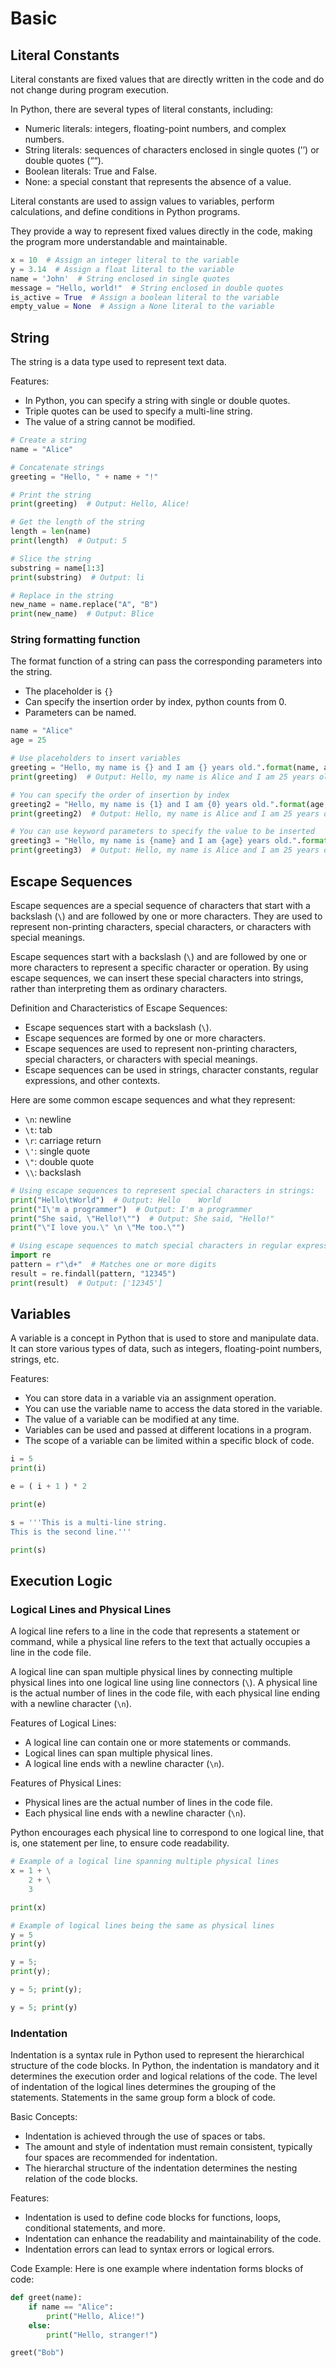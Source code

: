 # Basic

## Literal Constants

Literal constants are fixed values that are directly written in the code and do not change during program execution.

In Python, there are several types of literal constants, including:

- Numeric literals: integers, floating-point numbers, and complex numbers.
- String literals: sequences of characters enclosed in single quotes ('') or double quotes ("").
- Boolean literals: True and False.
- None: a special constant that represents the absence of a value.

Literal constants are used to assign values to variables, perform calculations, and define conditions in Python programs.

They provide a way to represent fixed values directly in the code, making the program more understandable and maintainable.

```python
x = 10  # Assign an integer literal to the variable
y = 3.14  # Assign a float literal to the variable
name = 'John'  # String enclosed in single quotes
message = "Hello, world!"  # String enclosed in double quotes
is_active = True  # Assign a boolean literal to the variable
empty_value = None  # Assign a None literal to the variable
```

## String

The string is a data type used to represent text data.

Features:

- In Python, you can specify a string with single or double quotes.
- Triple quotes can be used to specify a multi-line string.
- The value of a string cannot be modified.

```python
# Create a string
name = "Alice"

# Concatenate strings
greeting = "Hello, " + name + "!"

# Print the string
print(greeting)  # Output: Hello, Alice!

# Get the length of the string
length = len(name)
print(length)  # Output: 5

# Slice the string
substring = name[1:3]
print(substring)  # Output: li

# Replace in the string
new_name = name.replace("A", "B")
print(new_name)  # Output: Blice
```

### String formatting function

The format function of a string can pass the corresponding parameters into the string.

- The placeholder is `{}`
- Can specify the insertion order by index, python counts from 0.
- Parameters can be named.


```python
name = "Alice"
age = 25

# Use placeholders to insert variables
greeting = "Hello, my name is {} and I am {} years old.".format(name, age)
print(greeting)  # Output: Hello, my name is Alice and I am 25 years old.

# You can specify the order of insertion by index
greeting2 = "Hello, my name is {1} and I am {0} years old.".format(age, name)
print(greeting2)  # Output: Hello, my name is Alice and I am 25 years old.

# You can use keyword parameters to specify the value to be inserted
greeting3 = "Hello, my name is {name} and I am {age} years old.".format(name="Alice", age=25)
print(greeting3)  # Output: Hello, my name is Alice and I am 25 years old.
```

## Escape Sequences

Escape sequences are a special sequence of characters that start with a backslash (`\`) and are followed by one or more characters. They are used to represent non-printing characters, special characters, or characters with special meanings.

Escape sequences start with a backslash (`\`) and are followed by one or more characters to represent a specific character or operation. By using escape sequences, we can insert these special characters into strings, rather than interpreting them as ordinary characters.

Definition and Characteristics of Escape Sequences:

- Escape sequences start with a backslash (`\`).
- Escape sequences are formed by one or more characters.
- Escape sequences are used to represent non-printing characters, special characters, or characters with special meanings.
- Escape sequences can be used in strings, character constants, regular expressions, and other contexts.

Here are some common escape sequences and what they represent:

- `\n`: newline
- `\t`: tab
- `\r`: carriage return
- `\'`: single quote
- `\"`: double quote
- `\\`: backslash


```python
# Using escape sequences to represent special characters in strings:
print("Hello\tWorld")  # Output: Hello    World
print("I\'m a programmer")  # Output: I'm a programmer
print("She said, \"Hello!\"")  # Output: She said, "Hello!"
print("\"I love you.\" \n \"Me too.\"")

# Using escape sequences to match special characters in regular expressions:
import re
pattern = r"\d+"  # Matches one or more digits
result = re.findall(pattern, "12345")
print(result)  # Output: ['12345']
```


## Variables

A variable is a concept in Python that is used to store and manipulate data. It can store various types of data, such as integers, floating-point numbers, strings, etc.

Features:

- You can store data in a variable via an assignment operation.
- You can use the variable name to access the data stored in the variable.
- The value of a variable can be modified at any time.
- Variables can be used and passed at different locations in a program.
- The scope of a variable can be limited within a specific block of code.


```python
i = 5
print(i)

e = ( i + 1 ) * 2

print(e)

s = '''This is a multi-line string.
This is the second line.'''

print(s)
```

## Execution Logic

### Logical Lines and Physical Lines

A logical line refers to a line in the code that represents a statement or command, while a physical line refers to the text that actually occupies a line in the code file.

A logical line can span multiple physical lines by connecting multiple physical lines into one logical line using line connectors (`\`). A physical line is the actual number of lines in the code file, with each physical line ending with a newline character (`\n`).

Features of Logical Lines:

- A logical line can contain one or more statements or commands.
- Logical lines can span multiple physical lines.
- A logical line ends with a newline character (`\n`).

Features of Physical Lines:

- Physical lines are the actual number of lines in the code file.
- Each physical line ends with a newline character (`\n`).

Python encourages each physical line to correspond to one logical line, that is, one statement per line, to ensure code readability.


```python
# Example of a logical line spanning multiple physical lines
x = 1 + \
    2 + \
    3

print(x)

# Example of logical lines being the same as physical lines
y = 5
print(y)

y = 5;
print(y);

y = 5; print(y);

y = 5; print(y)

```

### Indentation

Indentation is a syntax rule in Python used to represent the hierarchical structure of the code blocks. In Python, the indentation is mandatory and it determines the execution order and logical relations of the code. The level of indentation of the logical lines determines the grouping of the statements. Statements in the same group form a block of code.

Basic Concepts:

- Indentation is achieved through the use of spaces or tabs.
- The amount and style of indentation must remain consistent, typically four spaces are recommended for indentation.
- The hierarchal structure of the indentation determines the nesting relation of the code blocks.

Features:

- Indentation is used to define code blocks for functions, loops, conditional statements, and more.
- Indentation can enhance the readability and maintainability of the code.
- Indentation errors can lead to syntax errors or logical errors.

Code Example:
Here is one example where indentation forms blocks of code:

```python
def greet(name):
    if name == "Alice":
        print("Hello, Alice!")
    else:
        print("Hello, stranger!")

greet("Bob")
```

